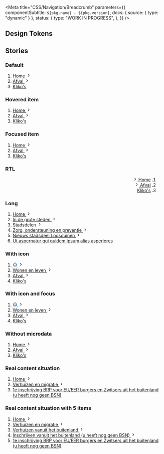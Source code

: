 


<Meta
  title="CSS/Navigation/Breadcrumb"
  parameters={{
    componentSubtitle: `${pkg.name} - ${pkg.version}`,
    docs: { source: { type: "dynamic" } },
    status: {
      type: "WORK IN PROGRESS",
    },
  }}
/>

<Description markdown={readme} />

## Design Tokens

<DesignTokenDocBlock categoryName="Breadcrumb" viewType="table" />

## Stories

### Default

<Canvas>
  <Story name="Default">
    <nav id="denhaag-breadcrumb" className="denhaag-breadcrumb" aria-label="Breadcrumb">
      <div className="denhaag-responsive-content">
        <ol className="denhaag-breadcrumb__list" itemScope itemType="https://schema.org/BreadcrumbList">
          <li
            className="denhaag-breadcrumb__item"
            itemScope
            itemType="https://schema.org/ListItem"
            itemProp="itemListElement"
          >
            <a className="denhaag-breadcrumb__link" href="https://example.com/" itemProp="item">
              <span className="denhaag-breadcrumb__text" itemProp="name">
                Home
              </span>
              <svg
                width="1em"
                height="1em"
                viewBox="0 0 24 24"
                fill="none"
                xmlns="http://www.w3.org/2000/svg"
                className="denhaag-icon"
                focusable="false"
                aria-hidden="true"
                shapeRendering="auto"
              >
                <path
                  d="M9.293 18.707a1 1 0 010-1.414L14.586 12 9.293 6.707a1 1 0 011.414-1.414l6 6a1 1 0 010 1.414l-6 6a1 1 0 01-1.414 0z"
                  fill="currentColor"
                ></path>
              </svg>
              <meta itemProp="position" content="1" />
            </a>
          </li>
          <li
            className="denhaag-breadcrumb__item"
            itemScope
            itemType="https://schema.org/ListItem"
            itemProp="itemListElement"
          >
            <a className="denhaag-breadcrumb__link" href="https://example.com/a/" itemProp="item">
              <span className="denhaag-breadcrumb__text" itemProp="name">
                Afval
              </span>
              <svg
                width="1em"
                height="1em"
                viewBox="0 0 24 24"
                fill="none"
                xmlns="http://www.w3.org/2000/svg"
                className="denhaag-icon"
                focusable="false"
                aria-hidden="true"
                shapeRendering="auto"
              >
                <path
                  d="M9.293 18.707a1 1 0 010-1.414L14.586 12 9.293 6.707a1 1 0 011.414-1.414l6 6a1 1 0 010 1.414l-6 6a1 1 0 01-1.414 0z"
                  fill="currentColor"
                ></path>
              </svg>
              <meta itemProp="position" content="2" />
            </a>
          </li>
          <li
            className="denhaag-breadcrumb__item"
            itemScope
            itemType="https://schema.org/ListItem"
            itemProp="itemListElement"
            aria-current="page"
          >
            <a
              className="denhaag-breadcrumb__link denhaag-breadcrumb__link--current"
              href="https://example.com/a/b/"
              itemProp="item"
              aria-current="page"
            >
              <span className="denhaag-breadcrumb__text" itemProp="name">
                Kliko&apos;s
              </span>
              <meta itemProp="position" content="3" />
            </a>
          </li>
        </ol>
      </div>
    </nav>
  </Story>
</Canvas>

### Hovered item

<Canvas>
  <Story name="Hovered item">
    <nav id="denhaag-breadcrumb" className="denhaag-breadcrumb" aria-label="Breadcrumb">
      <div className="denhaag-responsive-content">
        <ol className="denhaag-breadcrumb__list" itemScope itemType="https://schema.org/BreadcrumbList">
          <li
            className="denhaag-breadcrumb__item"
            itemScope
            itemType="https://schema.org/ListItem"
            itemProp="itemListElement"
          >
            <a
              className="denhaag-breadcrumb__link denhaag-breadcrumb__link--hover"
              href="https://example.com/"
              itemProp="item"
            >
              <span className="denhaag-breadcrumb__text" itemProp="name">
                Home
              </span>
              <svg
                width="1em"
                height="1em"
                viewBox="0 0 24 24"
                fill="none"
                xmlns="http://www.w3.org/2000/svg"
                className="denhaag-icon"
                focusable="false"
                aria-hidden="true"
                shapeRendering="auto"
              >
                <path
                  d="M9.293 18.707a1 1 0 010-1.414L14.586 12 9.293 6.707a1 1 0 011.414-1.414l6 6a1 1 0 010 1.414l-6 6a1 1 0 01-1.414 0z"
                  fill="currentColor"
                ></path>
              </svg>
              <meta itemProp="position" content="1" />
            </a>
          </li>
          <li
            className="denhaag-breadcrumb__item"
            itemScope
            itemType="https://schema.org/ListItem"
            itemProp="itemListElement"
          >
            <a className="denhaag-breadcrumb__link" href="https://example.com/a/" itemProp="item">
              <span className="denhaag-breadcrumb__text" itemProp="name">
                Afval
              </span>
              <svg
                width="1em"
                height="1em"
                viewBox="0 0 24 24"
                fill="none"
                xmlns="http://www.w3.org/2000/svg"
                className="denhaag-icon"
                focusable="false"
                aria-hidden="true"
                shapeRendering="auto"
              >
                <path
                  d="M9.293 18.707a1 1 0 010-1.414L14.586 12 9.293 6.707a1 1 0 011.414-1.414l6 6a1 1 0 010 1.414l-6 6a1 1 0 01-1.414 0z"
                  fill="currentColor"
                ></path>
              </svg>
              <meta itemProp="position" content="2" />
            </a>
          </li>
          <li
            className="denhaag-breadcrumb__item"
            itemScope
            itemType="https://schema.org/ListItem"
            itemProp="itemListElement"
          >
            <a
              className="denhaag-breadcrumb__link denhaag-breadcrumb__link--current"
              href="https://example.com/a/b/"
              itemProp="item"
              aria-current="page"
            >
              <span className="denhaag-breadcrumb__text" itemProp="name">
                Kliko&apos;s
              </span>
              <meta itemProp="position" content="3" />
            </a>
          </li>
        </ol>
      </div>
    </nav>
  </Story>
</Canvas>

### Focused item

<Canvas>
  <Story name="Focused item">
    <nav id="denhaag-breadcrumb" className="denhaag-breadcrumb" aria-label="Breadcrumb">
      <div className="denhaag-responsive-content">
        <ol className="denhaag-breadcrumb__list" itemScope itemType="https://schema.org/BreadcrumbList">
          <li
            className="denhaag-breadcrumb__item"
            itemScope
            itemType="https://schema.org/ListItem"
            itemProp="itemListElement"
          >
            <a
              className="denhaag-breadcrumb__link denhaag-breadcrumb__link--focus"
              href="https://example.com/"
              itemProp="item"
            >
              <span className="denhaag-breadcrumb__text" itemProp="name">
                Home
              </span>
              <svg
                width="1em"
                height="1em"
                viewBox="0 0 24 24"
                fill="none"
                xmlns="http://www.w3.org/2000/svg"
                className="denhaag-icon"
                focusable="false"
                aria-hidden="true"
                shapeRendering="auto"
              >
                <path
                  d="M9.293 18.707a1 1 0 010-1.414L14.586 12 9.293 6.707a1 1 0 011.414-1.414l6 6a1 1 0 010 1.414l-6 6a1 1 0 01-1.414 0z"
                  fill="currentColor"
                ></path>
              </svg>
              <meta itemProp="position" content="1" />
            </a>
          </li>
          <li
            className="denhaag-breadcrumb__item"
            itemScope
            itemType="https://schema.org/ListItem"
            itemProp="itemListElement"
          >
            <a className="denhaag-breadcrumb__link" href="https://example.com/a/" itemProp="item">
              <span className="denhaag-breadcrumb__text" itemProp="name">
                Afval
              </span>
              <svg
                width="1em"
                height="1em"
                viewBox="0 0 24 24"
                fill="none"
                xmlns="http://www.w3.org/2000/svg"
                className="denhaag-icon"
                focusable="false"
                aria-hidden="true"
                shapeRendering="auto"
              >
                <path
                  d="M9.293 18.707a1 1 0 010-1.414L14.586 12 9.293 6.707a1 1 0 011.414-1.414l6 6a1 1 0 010 1.414l-6 6a1 1 0 01-1.414 0z"
                  fill="currentColor"
                ></path>
              </svg>
              <meta itemProp="position" content="2" />
            </a>
          </li>
          <li
            className="denhaag-breadcrumb__item"
            itemScope
            itemType="https://schema.org/ListItem"
            itemProp="itemListElement"
          >
            <a
              className="denhaag-breadcrumb__link denhaag-breadcrumb__link--current"
              href="https://example.com/a/b/"
              itemProp="item"
              aria-current="page"
            >
              <span className="denhaag-breadcrumb__text" itemProp="name">
                Kliko&apos;s
              </span>
              <meta itemProp="position" content="3" />
            </a>
          </li>
        </ol>
      </div>
    </nav>
  </Story>
</Canvas>

### RTL

<Canvas>
  <Story name="RTL">
    <nav id="denhaag-breadcrumb" className="denhaag-breadcrumb" aria-label="Breadcrumb" dir="rtl">
      <div className="denhaag-responsive-content">
        <ol className="denhaag-breadcrumb__list" itemScope itemType="https://schema.org/BreadcrumbList">
          <li
            className="denhaag-breadcrumb__item"
            itemScope
            itemType="https://schema.org/ListItem"
            itemProp="itemListElement"
          >
            <a
              className="denhaag-breadcrumb__link denhaag-breadcrumb__link--hover"
              href="https://example.com/"
              itemProp="item"
            >
              <span className="denhaag-breadcrumb__text" itemProp="name">
                Home
              </span>
              <svg
                width="1em"
                height="1em"
                viewBox="0 0 24 24"
                fill="none"
                xmlns="http://www.w3.org/2000/svg"
                className="denhaag-icon"
                focusable="false"
                aria-hidden="true"
                shapeRendering="auto"
              >
                <path
                  d="M9.293 18.707a1 1 0 010-1.414L14.586 12 9.293 6.707a1 1 0 011.414-1.414l6 6a1 1 0 010 1.414l-6 6a1 1 0 01-1.414 0z"
                  fill="currentColor"
                ></path>
              </svg>
              <meta itemProp="position" content="1" />
            </a>
          </li>
          <li
            className="denhaag-breadcrumb__item"
            itemScope
            itemType="https://schema.org/ListItem"
            itemProp="itemListElement"
          >
            <a className="denhaag-breadcrumb__link" href="https://example.com/a/" itemProp="item">
              <span className="denhaag-breadcrumb__text" itemProp="name">
                Afval
              </span>
              <svg
                width="1em"
                height="1em"
                viewBox="0 0 24 24"
                fill="none"
                xmlns="http://www.w3.org/2000/svg"
                className="denhaag-icon"
                focusable="false"
                aria-hidden="true"
                shapeRendering="auto"
              >
                <path
                  d="M9.293 18.707a1 1 0 010-1.414L14.586 12 9.293 6.707a1 1 0 011.414-1.414l6 6a1 1 0 010 1.414l-6 6a1 1 0 01-1.414 0z"
                  fill="currentColor"
                ></path>
              </svg>
              <meta itemProp="position" content="2" />
            </a>
          </li>
          <li
            className="denhaag-breadcrumb__item"
            itemScope
            itemType="https://schema.org/ListItem"
            itemProp="itemListElement"
          >
            <a
              className="denhaag-breadcrumb__link denhaag-breadcrumb__link--current"
              href="https://example.com/a/b/"
              itemProp="item"
              aria-current="page"
            >
              <span className="denhaag-breadcrumb__text" itemProp="name">
                Kliko&apos;s
              </span>
              <meta itemProp="position" content="3" />
            </a>
          </li>
        </ol>
      </div>
    </nav>
  </Story>
</Canvas>

### Long

<Canvas>
  <Story name="Long">
    <nav id="denhaag-breadcrumb" className="denhaag-breadcrumb" aria-label="Breadcrumb">
      <div className="denhaag-responsive-content">
        <ol className="denhaag-breadcrumb__list" itemScope itemType="https://schema.org/BreadcrumbList">
          <li
            className="denhaag-breadcrumb__item"
            itemScope
            itemType="https://schema.org/ListItem"
            itemProp="itemListElement"
          >
            <a className="denhaag-breadcrumb__link" href="https://example.com/" itemProp="item">
              <span className="denhaag-breadcrumb__text" itemProp="name">
                Home
              </span>
              <svg
                width="1em"
                height="1em"
                viewBox="0 0 24 24"
                fill="none"
                xmlns="http://www.w3.org/2000/svg"
                className="denhaag-icon"
                focusable="false"
                aria-hidden="true"
                shapeRendering="auto"
              >
                <path
                  d="M9.293 18.707a1 1 0 010-1.414L14.586 12 9.293 6.707a1 1 0 011.414-1.414l6 6a1 1 0 010 1.414l-6 6a1 1 0 01-1.414 0z"
                  fill="currentColor"
                ></path>
              </svg>
              <meta itemProp="position" content="1" />
            </a>
          </li>
          <li
            className="denhaag-breadcrumb__item denhaag-breadcrumb__item--hidden"
            itemScope
            itemType="https://schema.org/ListItem"
            itemProp="itemListElement"
          >
            <a className="denhaag-breadcrumb__link" href="https://example.com/a/" itemProp="item">
              <span className="denhaag-breadcrumb__text" itemProp="name">
                In de grote steden
              </span>
              <svg
                width="1em"
                height="1em"
                viewBox="0 0 24 24"
                fill="none"
                xmlns="http://www.w3.org/2000/svg"
                className="denhaag-icon"
                focusable="false"
                aria-hidden="true"
                shapeRendering="auto"
              >
                <path
                  d="M9.293 18.707a1 1 0 010-1.414L14.586 12 9.293 6.707a1 1 0 011.414-1.414l6 6a1 1 0 010 1.414l-6 6a1 1 0 01-1.414 0z"
                  fill="currentColor"
                ></path>
              </svg>
              <meta itemProp="position" content="2" />
            </a>
          </li>
          <li
            className="denhaag-breadcrumb__item denhaag-breadcrumb__item--hidden"
            itemScope
            itemType="https://schema.org/ListItem"
            itemProp="itemListElement"
          >
            <a className="denhaag-breadcrumb__link" href="https://example.com/a/" itemProp="item">
              <span className="denhaag-breadcrumb__text" itemProp="name">
                Stadsdelen
              </span>
              <svg
                width="1em"
                height="1em"
                viewBox="0 0 24 24"
                fill="none"
                xmlns="http://www.w3.org/2000/svg"
                className="denhaag-icon"
                focusable="false"
                aria-hidden="true"
                shapeRendering="auto"
              >
                <path
                  d="M9.293 18.707a1 1 0 010-1.414L14.586 12 9.293 6.707a1 1 0 011.414-1.414l6 6a1 1 0 010 1.414l-6 6a1 1 0 01-1.414 0z"
                  fill="currentColor"
                ></path>
              </svg>
              <meta itemProp="position" content="2" />
            </a>
          </li>
          <li
            className="denhaag-breadcrumb__item denhaag-breadcrumb__item--hidden"
            itemScope
            itemType="https://schema.org/ListItem"
            itemProp="itemListElement"
          >
            <a className="denhaag-breadcrumb__link" href="https://example.com/a/" itemProp="item">
              <span className="denhaag-breadcrumb__text" itemProp="name">
                Zorg, ondersteuning en preventie
              </span>
              <svg
                width="1em"
                height="1em"
                viewBox="0 0 24 24"
                fill="none"
                xmlns="http://www.w3.org/2000/svg"
                className="denhaag-icon"
                focusable="false"
                aria-hidden="true"
                shapeRendering="auto"
              >
                <path
                  d="M9.293 18.707a1 1 0 010-1.414L14.586 12 9.293 6.707a1 1 0 011.414-1.414l6 6a1 1 0 010 1.414l-6 6a1 1 0 01-1.414 0z"
                  fill="currentColor"
                ></path>
              </svg>
              <meta itemProp="position" content="2" />
            </a>
          </li>
          <li
            className="denhaag-breadcrumb__item"
            itemScope
            itemType="https://schema.org/ListItem"
            itemProp="itemListElement"
          >
            <a className="denhaag-breadcrumb__link" href="https://example.com/a/b/" itemProp="item">
              <span className="denhaag-breadcrumb__text" itemProp="name">
                Nieuws stadsdeel Loosduinen
              </span>
              <svg
                width="1em"
                height="1em"
                viewBox="0 0 24 24"
                fill="none"
                xmlns="http://www.w3.org/2000/svg"
                className="denhaag-icon"
                focusable="false"
                aria-hidden="true"
                shapeRendering="auto"
              >
                <path
                  d="M9.293 18.707a1 1 0 010-1.414L14.586 12 9.293 6.707a1 1 0 011.414-1.414l6 6a1 1 0 010 1.414l-6 6a1 1 0 01-1.414 0z"
                  fill="currentColor"
                ></path>
              </svg>
              <meta itemProp="position" content="3" />
            </a>
          </li>
          <li
            className="denhaag-breadcrumb__item"
            itemScope
            itemType="https://schema.org/ListItem"
            itemProp="itemListElement"
          >
            <a
              className="denhaag-breadcrumb__link denhaag-breadcrumb__link--current"
              href="https://example.com/a/b/c/"
              itemProp="item"
              aria-current="page"
            >
              <span className="denhaag-breadcrumb__text" itemProp="name">
                Ut aspernatur qui quidem ipsum alias asperiores
              </span>
              <meta itemProp="position" content="4" />
            </a>
          </li>
        </ol>
      </div>
    </nav>
  </Story>
</Canvas>

### With icon

<Canvas>
  <Story name="With icon">
    <nav id="denhaag-breadcrumb" className="denhaag-breadcrumb" aria-label="Breadcrumb">
      <div className="denhaag-responsive-content">
        <ol className="denhaag-breadcrumb__list" itemScope itemType="https://schema.org/BreadcrumbList">
          <li
            className="denhaag-breadcrumb__item"
            itemScope
            itemType="https://schema.org/ListItem"
            itemProp="itemListElement"
          >
            <a className="denhaag-breadcrumb__link" href="https://example.com/" itemProp="item" aria-label="Homepage">
              <svg
                width="1em"
                height="1em"
                viewBox="0 0 18 17"
                className="denhaag-icon"
                fill="currentColor"
                xmlns="http://www.w3.org/2000/svg"
                aria-hidden="true"
              >
                <path
                  d="M8.4467 0.877484C8.76244 0.596828 9.23823 0.596828 9.55397 0.877484L17.054 7.54415C17.398 7.84992 17.4289 8.37664 17.1232 8.72063C16.8174 9.06461 16.2907 9.0956 15.9467 8.78983L15.667 8.54121V14.8337C15.667 15.7541 14.9208 16.5003 14.0003 16.5003H4.00033C3.07986 16.5003 2.33367 15.7541 2.33367 14.8337V8.54121L2.05397 8.78983C1.70999 9.0956 1.18326 9.06461 0.877493 8.72063C0.571728 8.37664 0.602712 7.84992 0.946698 7.54415L8.4467 0.877484ZM4.00033 7.05973V14.8337H6.50033V10.667C6.50033 10.2068 6.87343 9.83366 7.33367 9.83366H10.667C11.1272 9.83366 11.5003 10.2068 11.5003 10.667V14.8337H14.0003V7.05973L9.00033 2.61529L4.00033 7.05973ZM9.83367 14.8337V11.5003H8.167V14.8337H9.83367Z"
                  fill="#1261A3"
                />
              </svg>
              <svg
                width="1em"
                height="1em"
                viewBox="0 0 24 24"
                fill="none"
                xmlns="http://www.w3.org/2000/svg"
                className="denhaag-icon"
                focusable="false"
                aria-hidden="true"
                shapeRendering="auto"
              >
                <path
                  d="M9.293 18.707a1 1 0 010-1.414L14.586 12 9.293 6.707a1 1 0 011.414-1.414l6 6a1 1 0 010 1.414l-6 6a1 1 0 01-1.414 0z"
                  fill="currentColor"
                ></path>
              </svg>
              <meta itemProp="position" content="1" />
            </a>
          </li>
          <li
            className="denhaag-breadcrumb__item"
            itemScope
            itemType="https://schema.org/ListItem"
            itemProp="itemListElement"
          >
            <a className="denhaag-breadcrumb__link" href="https://example.com/a/" itemProp="item">
              <span className="denhaag-breadcrumb__text" itemProp="name">
                Wonen en leven
              </span>
              <svg
                width="1em"
                height="1em"
                viewBox="0 0 24 24"
                fill="none"
                xmlns="http://www.w3.org/2000/svg"
                className="denhaag-icon"
                focusable="false"
                aria-hidden="true"
                shapeRendering="auto"
              >
                <path
                  d="M9.293 18.707a1 1 0 010-1.414L14.586 12 9.293 6.707a1 1 0 011.414-1.414l6 6a1 1 0 010 1.414l-6 6a1 1 0 01-1.414 0z"
                  fill="currentColor"
                ></path>
              </svg>
              <meta itemProp="position" content="2" />
            </a>
          </li>
          <li
            className="denhaag-breadcrumb__item"
            itemScope
            itemType="https://schema.org/ListItem"
            itemProp="itemListElement"
          >
            <a className="denhaag-breadcrumb__link" href="https://example.com/a/b/" itemProp="item">
              <span className="denhaag-breadcrumb__text" itemProp="name">
                Afval
              </span>
              <svg
                width="1em"
                height="1em"
                viewBox="0 0 24 24"
                fill="none"
                xmlns="http://www.w3.org/2000/svg"
                className="denhaag-icon"
                focusable="false"
                aria-hidden="true"
                shapeRendering="auto"
              >
                <path
                  d="M9.293 18.707a1 1 0 010-1.414L14.586 12 9.293 6.707a1 1 0 011.414-1.414l6 6a1 1 0 010 1.414l-6 6a1 1 0 01-1.414 0z"
                  fill="currentColor"
                ></path>
              </svg>
              <meta itemProp="position" content="3" />
            </a>
          </li>
          <li
            className="denhaag-breadcrumb__item"
            itemScope
            itemType="https://schema.org/ListItem"
            itemProp="itemListElement"
          >
            <a
              className="denhaag-breadcrumb__link denhaag-breadcrumb__link--current"
              href="https://example.com/a/b/c/"
              itemProp="item"
              aria-current="page"
            >
              <span className="denhaag-breadcrumb__text" itemProp="name">
                Kliko&apos;s
              </span>
              <meta itemProp="position" content="4" />
            </a>
          </li>
        </ol>
      </div>
    </nav>
  </Story>
</Canvas>

### With icon and focus

<Canvas>
  <Story name="With icon and focus">
    <nav className="denhaag-breadcrumb" aria-label="Breadcrumb">
      <div className="denhaag-responsive-content">
        <ol className="denhaag-breadcrumb__list" itemScope itemType="https://schema.org/BreadcrumbList">
          <li
            className="denhaag-breadcrumb__item"
            itemScope
            itemType="https://schema.org/ListItem"
            itemProp="itemListElement"
          >
            <a
              className="denhaag-breadcrumb__link denhaag-breadcrumb__link--focus"
              href="https://example.com/"
              itemProp="item"
              aria-label="Homepage"
            >
              <svg
                width="1em"
                height="1em"
                viewBox="0 0 18 17"
                className="denhaag-icon"
                fill="currentColor"
                xmlns="http://www.w3.org/2000/svg"
              >
                <path
                  d="M8.4467 0.877484C8.76244 0.596828 9.23823 0.596828 9.55397 0.877484L17.054 7.54415C17.398 7.84992 17.4289 8.37664 17.1232 8.72063C16.8174 9.06461 16.2907 9.0956 15.9467 8.78983L15.667 8.54121V14.8337C15.667 15.7541 14.9208 16.5003 14.0003 16.5003H4.00033C3.07986 16.5003 2.33367 15.7541 2.33367 14.8337V8.54121L2.05397 8.78983C1.70999 9.0956 1.18326 9.06461 0.877493 8.72063C0.571728 8.37664 0.602712 7.84992 0.946698 7.54415L8.4467 0.877484ZM4.00033 7.05973V14.8337H6.50033V10.667C6.50033 10.2068 6.87343 9.83366 7.33367 9.83366H10.667C11.1272 9.83366 11.5003 10.2068 11.5003 10.667V14.8337H14.0003V7.05973L9.00033 2.61529L4.00033 7.05973ZM9.83367 14.8337V11.5003H8.167V14.8337H9.83367Z"
                  fill="#1261A3"
                />
              </svg>
              <svg
                width="1em"
                height="1em"
                viewBox="0 0 24 24"
                fill="none"
                xmlns="http://www.w3.org/2000/svg"
                className="denhaag-icon"
                focusable="false"
                aria-hidden="true"
                shapeRendering="auto"
              >
                <path
                  d="M9.293 18.707a1 1 0 010-1.414L14.586 12 9.293 6.707a1 1 0 011.414-1.414l6 6a1 1 0 010 1.414l-6 6a1 1 0 01-1.414 0z"
                  fill="currentColor"
                ></path>
              </svg>
              <meta itemProp="position" content="1" />
            </a>
          </li>
          <li
            className="denhaag-breadcrumb__item"
            itemScope
            itemType="https://schema.org/ListItem"
            itemProp="itemListElement"
          >
            <a className="denhaag-breadcrumb__link" href="https://example.com/a/" itemProp="item">
              <span className="denhaag-breadcrumb__text" itemProp="name">
                Wonen en leven
              </span>
              <svg
                width="1em"
                height="1em"
                viewBox="0 0 24 24"
                fill="none"
                xmlns="http://www.w3.org/2000/svg"
                className="denhaag-icon"
                focusable="false"
                aria-hidden="true"
                shapeRendering="auto"
              >
                <path
                  d="M9.293 18.707a1 1 0 010-1.414L14.586 12 9.293 6.707a1 1 0 011.414-1.414l6 6a1 1 0 010 1.414l-6 6a1 1 0 01-1.414 0z"
                  fill="currentColor"
                ></path>
              </svg>
              <meta itemProp="position" content="2" />
            </a>
          </li>
          <li
            className="denhaag-breadcrumb__item"
            itemScope
            itemType="https://schema.org/ListItem"
            itemProp="itemListElement"
          >
            <a className="denhaag-breadcrumb__link" href="https://example.com/a/b/" itemProp="item">
              <span className="denhaag-breadcrumb__text" itemProp="name">
                Afval
              </span>
              <svg
                width="1em"
                height="1em"
                viewBox="0 0 24 24"
                fill="none"
                xmlns="http://www.w3.org/2000/svg"
                className="denhaag-icon"
                focusable="false"
                aria-hidden="true"
                shapeRendering="auto"
              >
                <path
                  d="M9.293 18.707a1 1 0 010-1.414L14.586 12 9.293 6.707a1 1 0 011.414-1.414l6 6a1 1 0 010 1.414l-6 6a1 1 0 01-1.414 0z"
                  fill="currentColor"
                ></path>
              </svg>
              <meta itemProp="position" content="3" />
            </a>
          </li>
          <li
            className="denhaag-breadcrumb__item"
            itemScope
            itemType="https://schema.org/ListItem"
            itemProp="itemListElement"
          >
            <a
              className="denhaag-breadcrumb__link denhaag-breadcrumb__link--current"
              href="https://example.com/a/b/c/"
              itemProp="item"
              aria-current="page"
            >
              <span className="denhaag-breadcrumb__text" itemProp="name">
                Kliko&apos;s
              </span>
              <meta itemProp="position" content="4" />
            </a>
          </li>
        </ol>
      </div>
    </nav>
  </Story>
</Canvas>

### Without microdata

<Canvas>
  <Story name="Without microdata">
    <nav className="denhaag-breadcrumb" aria-label="Breadcrumb">
      <div className="denhaag-responsive-content">
        <ol className="denhaag-breadcrumb__list">
          <li className="denhaag-breadcrumb__item">
            <a className="denhaag-breadcrumb__link" href="https://example.com/">
              <span className="denhaag-breadcrumb__text">Home</span>
              <svg
                width="1em"
                height="1em"
                viewBox="0 0 24 24"
                fill="none"
                xmlns="http://www.w3.org/2000/svg"
                className="denhaag-icon"
                focusable="false"
                aria-hidden="true"
                shapeRendering="auto"
              >
                <path
                  d="M9.293 18.707a1 1 0 010-1.414L14.586 12 9.293 6.707a1 1 0 011.414-1.414l6 6a1 1 0 010 1.414l-6 6a1 1 0 01-1.414 0z"
                  fill="currentColor"
                ></path>
              </svg>
            </a>
          </li>
          <li className="denhaag-breadcrumb__item">
            <a className="denhaag-breadcrumb__link" href="https://example.com/a/">
              <span className="denhaag-breadcrumb__text">Afval</span>
              <svg
                width="1em"
                height="1em"
                viewBox="0 0 24 24"
                fill="none"
                xmlns="http://www.w3.org/2000/svg"
                className="denhaag-icon"
                focusable="false"
                aria-hidden="true"
                shapeRendering="auto"
              >
                <path
                  d="M9.293 18.707a1 1 0 010-1.414L14.586 12 9.293 6.707a1 1 0 011.414-1.414l6 6a1 1 0 010 1.414l-6 6a1 1 0 01-1.414 0z"
                  fill="currentColor"
                ></path>
              </svg>
            </a>
          </li>
          <li className="denhaag-breadcrumb__item">
            <a
              className="denhaag-breadcrumb__link denhaag-breadcrumb__link--current"
              href="https://example.com/a/b/"
              aria-current="page"
            >
              <span className="denhaag-breadcrumb__text">Kliko&apos;s</span>
            </a>
          </li>
        </ol>
      </div>
    </nav>
  </Story>
</Canvas>

### Real content situation

<Canvas>
  <Story name="Real content situation">
    <nav id="denhaag-breadcrumb" className="denhaag-breadcrumb" aria-label="Breadcrumb">
      <div className="denhaag-responsive-content">
        <ol className="denhaag-breadcrumb__list" itemScope itemType="https://schema.org/BreadcrumbList">
          <li
            className="denhaag-breadcrumb__item"
            itemScope
            itemType="https://schema.org/ListItem"
            itemProp="itemListElement"
          >
            <a className="denhaag-breadcrumb__link" href="https://example.com/" itemProp="item">
              <span className="denhaag-breadcrumb__text" itemProp="name">
                Home
              </span>
              <svg
                width="1em"
                height="1em"
                viewBox="0 0 24 24"
                fill="none"
                xmlns="http://www.w3.org/2000/svg"
                className="denhaag-icon"
                focusable="false"
                aria-hidden="true"
                shapeRendering="auto"
              >
                <path
                  d="M9.293 18.707a1 1 0 010-1.414L14.586 12 9.293 6.707a1 1 0 011.414-1.414l6 6a1 1 0 010 1.414l-6 6a1 1 0 01-1.414 0z"
                  fill="currentColor"
                ></path>
              </svg>
              <meta itemProp="position" content="1" />
            </a>
          </li>
          <li
            className="denhaag-breadcrumb__item"
            itemScope
            itemType="https://schema.org/ListItem"
            itemProp="itemListElement"
          >
            <a className="denhaag-breadcrumb__link" href="https://example.com/a/" itemProp="item">
              <span className="denhaag-breadcrumb__text" itemProp="name">
                Verhuizen en migratie
              </span>
              <svg
                width="1em"
                height="1em"
                viewBox="0 0 24 24"
                fill="none"
                xmlns="http://www.w3.org/2000/svg"
                className="denhaag-icon"
                focusable="false"
                aria-hidden="true"
                shapeRendering="auto"
              >
                <path
                  d="M9.293 18.707a1 1 0 010-1.414L14.586 12 9.293 6.707a1 1 0 011.414-1.414l6 6a1 1 0 010 1.414l-6 6a1 1 0 01-1.414 0z"
                  fill="currentColor"
                ></path>
              </svg>
              <meta itemProp="position" content="2" />
            </a>
          </li>
          <li
            className="denhaag-breadcrumb__item"
            itemScope
            itemType="https://schema.org/ListItem"
            itemProp="itemListElement"
            aria-current="page"
          >
            <a
              className="denhaag-breadcrumb__link denhaag-breadcrumb__link--current"
              href="https://example.com/a/b/"
              itemProp="item"
              aria-current="page"
            >
              <span className="denhaag-breadcrumb__text" itemProp="name">
                1e inschrijving BRP voor EU/EER burgers en Zwitsers uit het buitenland (u heeft nog geen BSN)
              </span>
              <meta itemProp="position" content="3" />
            </a>
          </li>
        </ol>
      </div>
    </nav>
  </Story>
</Canvas>

### Real content situation with 5 items

<Canvas>
  <Story name="Real content situation with 5 items">
    <nav id="denhaag-breadcrumb" className="denhaag-breadcrumb" aria-label="Breadcrumb">
      <div className="denhaag-responsive-content">
        <ol className="denhaag-breadcrumb__list" itemScope itemType="https://schema.org/BreadcrumbList">
          <li
            className="denhaag-breadcrumb__item"
            itemScope
            itemType="https://schema.org/ListItem"
            itemProp="itemListElement"
          >
            <a className="denhaag-breadcrumb__link" href="https://example.com/" itemProp="item">
              <span className="denhaag-breadcrumb__text" itemProp="name">
                Home
              </span>
              <svg
                width="1em"
                height="1em"
                viewBox="0 0 24 24"
                fill="none"
                xmlns="http://www.w3.org/2000/svg"
                className="denhaag-icon"
                focusable="false"
                aria-hidden="true"
                shapeRendering="auto"
              >
                <path
                  d="M9.293 18.707a1 1 0 010-1.414L14.586 12 9.293 6.707a1 1 0 011.414-1.414l6 6a1 1 0 010 1.414l-6 6a1 1 0 01-1.414 0z"
                  fill="currentColor"
                ></path>
              </svg>
              <meta itemProp="position" content="1" />
            </a>
          </li>
          <li
            className="denhaag-breadcrumb__item"
            itemScope
            itemType="https://schema.org/ListItem"
            itemProp="itemListElement"
          >
            <a className="denhaag-breadcrumb__link" href="https://example.com/a/" itemProp="item">
              <span className="denhaag-breadcrumb__text" itemProp="name">
                Verhuizen en migratie
              </span>
              <svg
                width="1em"
                height="1em"
                viewBox="0 0 24 24"
                fill="none"
                xmlns="http://www.w3.org/2000/svg"
                className="denhaag-icon"
                focusable="false"
                aria-hidden="true"
                shapeRendering="auto"
              >
                <path
                  d="M9.293 18.707a1 1 0 010-1.414L14.586 12 9.293 6.707a1 1 0 011.414-1.414l6 6a1 1 0 010 1.414l-6 6a1 1 0 01-1.414 0z"
                  fill="currentColor"
                ></path>
              </svg>
              <meta itemProp="position" content="2" />
            </a>
          </li>
          <li
            className="denhaag-breadcrumb__item"
            itemScope
            itemType="https://schema.org/ListItem"
            itemProp="itemListElement"
          >
            <a className="denhaag-breadcrumb__link" href="https://example.com/a/b/" itemProp="item">
              <span className="denhaag-breadcrumb__text" itemProp="name">
                Verhuizen vanuit het buitenland
              </span>
              <svg
                width="1em"
                height="1em"
                viewBox="0 0 24 24"
                fill="none"
                xmlns="http://www.w3.org/2000/svg"
                className="denhaag-icon"
                focusable="false"
                aria-hidden="true"
                shapeRendering="auto"
              >
                <path
                  d="M9.293 18.707a1 1 0 010-1.414L14.586 12 9.293 6.707a1 1 0 011.414-1.414l6 6a1 1 0 010 1.414l-6 6a1 1 0 01-1.414 0z"
                  fill="currentColor"
                ></path>
              </svg>
              <meta itemProp="position" content="3" />
            </a>
          </li>
          <li
            className="denhaag-breadcrumb__item"
            itemScope
            itemType="https://schema.org/ListItem"
            itemProp="itemListElement"
          >
            <a className="denhaag-breadcrumb__link" href="https://example.com/a/b/c/" itemProp="item">
              <span className="denhaag-breadcrumb__text" itemProp="name">
                Inschrijven vanuit het buitenland (u heeft nog geen BSN)
              </span>
              <svg
                width="1em"
                height="1em"
                viewBox="0 0 24 24"
                fill="none"
                xmlns="http://www.w3.org/2000/svg"
                className="denhaag-icon"
                focusable="false"
                aria-hidden="true"
                shapeRendering="auto"
              >
                <path
                  d="M9.293 18.707a1 1 0 010-1.414L14.586 12 9.293 6.707a1 1 0 011.414-1.414l6 6a1 1 0 010 1.414l-6 6a1 1 0 01-1.414 0z"
                  fill="currentColor"
                ></path>
              </svg>
              <meta itemProp="position" content="4" />
            </a>
          </li>
          <li
            className="denhaag-breadcrumb__item"
            itemScope
            itemType="https://schema.org/ListItem"
            itemProp="itemListElement"
            aria-current="page"
          >
            <a
              className="denhaag-breadcrumb__link denhaag-breadcrumb__link--current"
              href="https://example.com/a/b/c/d/"
              itemProp="item"
              aria-current="page"
            >
              <span className="denhaag-breadcrumb__text" itemProp="name">
                1e inschrijving BRP voor EU/EER burgers en Zwitsers uit het buitenland (u heeft nog geen BSN)
              </span>
              <meta itemProp="position" content="5" />
            </a>
          </li>
        </ol>
      </div>
    </nav>
  </Story>
</Canvas>
